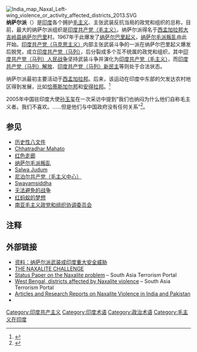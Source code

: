 [[Image:India_map_Naxal_Left-wing_violence_or_activity_affected_districts_2013.SVG|thumb]]
'''纳萨尔派'''（{{lang-en|Naxalite或Naxal}}）是[[印度|印度]]各个拥护[[毛主义|毛主义]]、主张武装反抗当局的政党和组织的总称，目前，最大的纳萨尔派组织是[[印度共产党（毛主义）|印度共产党（毛主义）]]。{{cn}}纳萨尔派得名于[[西孟加拉邦|西孟加拉邦]][[大吉岭县|大吉岭县]][[纳萨尔巴里|纳萨尔巴里]]村。1967年于此爆发了[[纳萨尔巴里起义|纳萨尔巴里起义]]，[[纳萨尔毛派叛乱|纳萨尔毛派叛乱]]由此开始。[[印度共产党（马克思主义）|印度共产党（马克思主义）]]内部主张武装斗争的一派在纳萨尔巴里起义爆发后脱党，成立[[印度共产党（马列）|印度共产党（马列）]]，后分裂成多个互不统属的政党和组织，其中[[印度共产党（马列）人民战争|印度共产党（马列）人民战争]]坚持武装斗争并演化为[[印度共产党（毛主义）|印度共产党（毛主义）]]，而[[印度共产党（马列）解放|印度共产党（马列）解放]]、[[印度共产党（马列）新民主|印度共产党（马列）新民主]]等则处于合法状态。

纳萨尔派最初主要活动于[[西孟加拉邦|西孟加拉邦]]。后来，该运动在印度中东部的欠发达农村地区得到发展，比如[[恰蒂斯加尔邦|恰蒂斯加尔邦]]和[[安得拉邦|安得拉邦]]。<ref>{{cite web| last = Ramakrishnan| first = Venkitesh| title = The Naxalite Challenge| publisher = Frontline Magazine (The Hindu)| date = 21 September 2005| url = http://www.flonnet.com/fl2221/stories/20051021006700400.htm| accessdate = 2007-03-15| deadurl = yes| archiveurl =https://web.archive.org/web/20061017003538/http://www.flonnet.com/fl2221/stories/20051021006700400.htm| archivedate = 17 October 2006}}</ref>

2005年中国驻印度大使[[孙玉玺|孙玉玺]]在一次采访中提到“我们也纳闷为什么他们自称毛主义者。我们不喜欢。……但是他们与中国政府没有任何关系”<ref>{{Cite web|title=China ready to help India crush Maoists|url=https://www.tribuneindia.com/2005/20051027/world.htm#1|accessdate=2021年3月7日|author=M.R. Narayan Swamy|date=2005-10-27|publisher=The Tribune, Chandigarh, India|language=en|quote=We are also wondering why they call themselves Maoists. We don't like that......But definitely it (the Maoist movement in India) does not have any connection with the government of China.|archive-date=2017-06-16|archive-url=https://web.archive.org/web/20170616024937/http://www.tribuneindia.com/2005/20051027/world.htm#1|dead-url=no}}</ref>。

== 参见 ==
* [[历史性八文件|历史性八文件]]
* [[Chhatradhar_Mahato|Chhatradhar Mahato]]
* [[红色走廊|红色走廊]]
* [[纳萨尔毛派叛乱|纳萨尔毛派叛乱]]
* [[Salwa_Judum|Salwa Judum]]
* [[尼泊尔共产党（毛主义中心）|尼泊尔共产党（毛主义中心）]]
* [[Swayamsiddha|Swayamsiddha]]
* [[无法避免的战争|无法避免的战争]]
* [[红蚂蚁的梦想|红蚂蚁的梦想]]
* [[南亚毛主义政党和组织协调委员会|南亚毛主义政党和组织协调委员会]]

==注释==
{{reflist}}

==外部链接==
*[http://world.huanqiu.com/roll/2010-04/768822.html 资料：纳萨尔派武装成印度重大安全威胁] {{Wayback|url=http://world.huanqiu.com/roll/2010-04/768822.html |date=20180802131858 }}
*[https://web.archive.org/web/20061017003538/http://www.flonnet.com/fl2221/stories/20051021006700400.htm THE NAXALITE CHALLENGE]
* [http://www.satp.org/satporgtp/countries/india/document/papers/06mar13_naxal%20problem%20.htm Status Paper on the Naxalite problem] {{Wayback|url=http://www.satp.org/satporgtp/countries/india/document/papers/06mar13_naxal%20problem%20.htm |date=20070926234106 }} – South Asia Terrorism Portal
* [http://www.satp.org/satporgtp/countries/india/images/westbengal_naxal.htm West Bengal, districts affected by Naxalite violence] {{Wayback|url=http://www.satp.org/satporgtp/countries/india/images/westbengal_naxal.htm |date=20090717063207 }} – South Asia Terrorism Portal
* [http://www.ipcs.org/issues/naxalite-violence/ Articles and Research Reports on Naxalite Violence in India and Pakistan] {{Wayback|url=http://www.ipcs.org/issues/naxalite-violence/ |date=20210227073506 }}
* {{Cite news|date=15 December 2005|newspaper=Hindustan Times|title=History of Naxalism|url=http://www.hindustantimes.com/news-feed/nm2/history-of-naxalism/article1-6545.aspx|archiveurl=https://web.archive.org/web/20110208212611/http://www.hindustantimes.com/News-Feed/nm2/History-of-Naxalism/Article1-6545.aspx|archivedate=8 February 2011|deadurl=yes}}
{{印度主题}}
{{maoism}}
{{Authority control}}
[[Category:印度共产主义|Category:印度共产主义]]
[[Category:印度术语|Category:印度术语]]
[[Category:政治术语|Category:政治术语]]
[[Category:毛主义在印度|Category:毛主义在印度]]